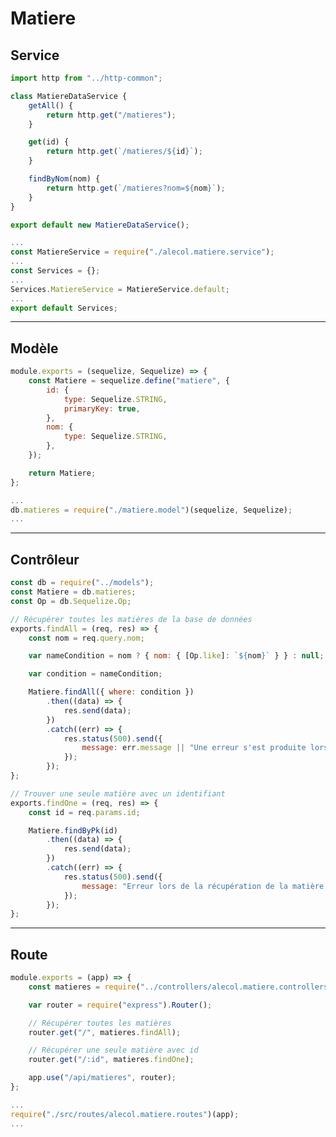 # Matiere

## Service

```js title="./src/services/alecol.matiere.service.js"
import http from "../http-common";

class MatiereDataService {
    getAll() {
        return http.get("/matieres");
    }

    get(id) {
        return http.get(`/matieres/${id}`);
    }

    findByNom(nom) {
        return http.get(`/matieres?nom=${nom}`);
    }
}

export default new MatiereDataService();
```

```js title="./src/services/index.js"
...
const MatiereService = require("./alecol.matiere.service");
...
const Services = {};
...
Services.MatiereService = MatiereService.default;
...
export default Services;
```

-----

## Modèle

```js title="./src/models/matiere.model.js"
module.exports = (sequelize, Sequelize) => {
    const Matiere = sequelize.define("matiere", {
        id: {
            type: Sequelize.STRING,
            primaryKey: true,
        },
        nom: {
            type: Sequelize.STRING,
        },
    });

    return Matiere;
};
```

```js title="./src/models/index.js"
...
db.matieres = require("./matiere.model")(sequelize, Sequelize);
...

```

-----

## Contrôleur

```js title="./src/controllers/alecol.matiere.controllers.js"
const db = require("../models");
const Matiere = db.matieres;
const Op = db.Sequelize.Op;

// Récupérer toutes les matières de la base de données
exports.findAll = (req, res) => {
    const nom = req.query.nom;

    var nameCondition = nom ? { nom: { [Op.like]: `${nom}` } } : null;

    var condition = nameCondition;

    Matiere.findAll({ where: condition })
        .then((data) => {
            res.send(data);
        })
        .catch((err) => {
            res.status(500).send({
                message: err.message || "Une erreur s'est produite lors de la récupération des Matières.",
            });
        });
};

// Trouver une seule matière avec un identifiant
exports.findOne = (req, res) => {
    const id = req.params.id;

    Matiere.findByPk(id)
        .then((data) => {
            res.send(data);
        })
        .catch((err) => {
            res.status(500).send({
                message: "Erreur lors de la récupération de la matière avec l'id=" + id,
            });
        });
};
```

-----

## Route

```js title="./src/routes/alecol.matiere.routes.js"
module.exports = (app) => {
    const matieres = require("../controllers/alecol.matiere.controllers");

    var router = require("express").Router();

    // Récupérer toutes les matières
    router.get("/", matieres.findAll);

    // Récupérer une seule matière avec id
    router.get("/:id", matieres.findOne);

    app.use("/api/matieres", router);
};
```

```js title="server.js"
...
require("./src/routes/alecol.matiere.routes")(app);
...
```